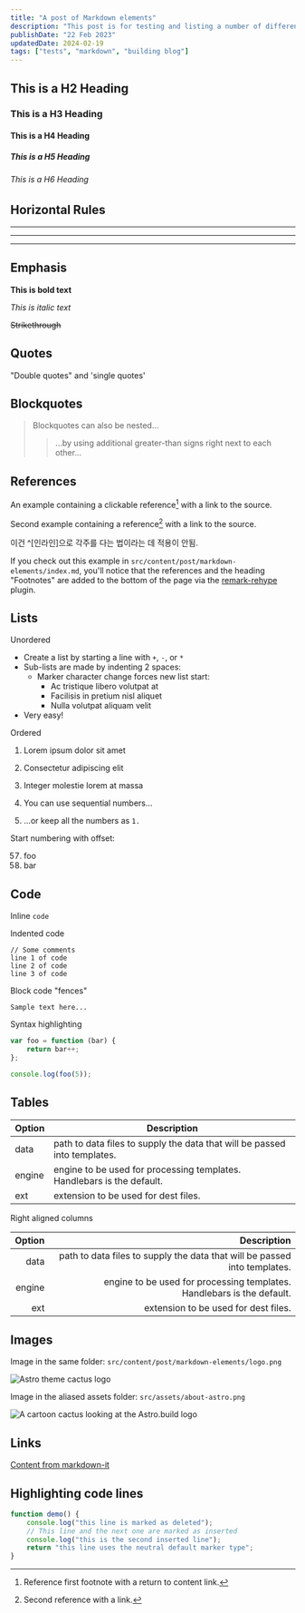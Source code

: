 ```yaml
---
title: "A post of Markdown elements"
description: "This post is for testing and listing a number of different markdown elements"
publishDate: "22 Feb 2023"
updatedDate: 2024-02-19
tags: ["tests", "markdown", "building blog"]
---
```


## This is a H2 Heading

### This is a H3 Heading

#### This is a H4 Heading

##### This is a H5 Heading

###### This is a H6 Heading

## Horizontal Rules

---

---

---

## Emphasis

**This is bold text**

_This is italic text_

~~Strikethrough~~

## Quotes

"Double quotes" and 'single quotes'

## Blockquotes

> Blockquotes can also be nested...
>
> > ...by using additional greater-than signs right next to each other...

## References

An example containing a clickable reference[^1] with a link to the source.

Second example containing a reference[^2] with a link to the source.

이건 ^[인라인]으로 각주를 다는 법이라는 데 적용이 안됨.

[^1]: Reference first footnote with a return to content link.
[^2]: Second reference with a link.

If you check out this example in `src/content/post/markdown-elements/index.md`, you'll notice that the references and the heading "Footnotes" are added to the bottom of the page via the [remark-rehype][remark_rehype] plugin.

[remark_rehype]: https://github.com/remarkjs/remark-rehype#options

## Lists

Unordered

-   Create a list by starting a line with `+`, `-`, or `*`
-   Sub-lists are made by indenting 2 spaces:
    -   Marker character change forces new list start:
        -   Ac tristique libero volutpat at
        -   Facilisis in pretium nisl aliquet
        -   Nulla volutpat aliquam velit
-   Very easy!

Ordered

1. Lorem ipsum dolor sit amet
2. Consectetur adipiscing elit
3. Integer molestie lorem at massa

4. You can use sequential numbers...
5. ...or keep all the numbers as `1.`

Start numbering with offset:

57. foo
1. bar

## Code

Inline `code`

Indented code

    // Some comments
    line 1 of code
    line 2 of code
    line 3 of code

Block code "fences"

```
Sample text here...
```

Syntax highlighting

```js
var foo = function (bar) {
    return bar++;
};

console.log(foo(5));
```

## Tables

| Option | Description                                                               |
| ------ | ------------------------------------------------------------------------- |
| data   | path to data files to supply the data that will be passed into templates. |
| engine | engine to be used for processing templates. Handlebars is the default.    |
| ext    | extension to be used for dest files.                                      |

Right aligned columns

| Option |                                                               Description |
| -----: | ------------------------------------------------------------------------: |
|   data | path to data files to supply the data that will be passed into templates. |
| engine |    engine to be used for processing templates. Handlebars is the default. |
|    ext |                                      extension to be used for dest files. |

## Images

Image in the same folder: `src/content/post/markdown-elements/logo.png`

![Astro theme cactus logo](./logo.png)

Image in the aliased assets folder: `src/assets/about-astro.png`

![A cartoon cactus looking at the Astro.build logo](@/assets/about-astro.png)

## Links

[Content from markdown-it](https://markdown-it.github.io/)

## Highlighting code lines

```js title="line-markers.js" del={2} ins={3-4} {6}
function demo() {
    console.log("this line is marked as deleted");
    // This line and the next one are marked as inserted
    console.log("this is the second inserted line");
    return "this line uses the neutral default marker type";
}
```
